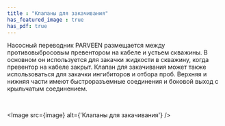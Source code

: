 ```yaml
---
title : "Клапаны для закачивания"
has_featured_image : true
has_pdf: true
---
```


Насосный переводник PARVEEN размещается между противовыбросовым превентором на кабеле и устьем скважины. В основном он используется для закачки жидкости в скважину, когда превентор на кабеле закрыт. Клапан для закачивания может также использоваться для закачки ингибиторов и отбора проб. Верхняя и нижняя части имеют быстроразъемные соединения и боковой выход с крыльчатым соединением.

<br />

<Image src={image} alt={'Клапаны для закачивания'} />